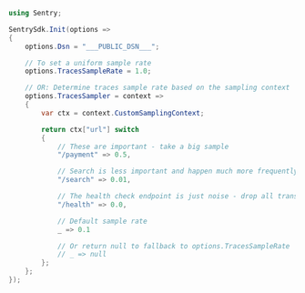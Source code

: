 ```csharp
using Sentry;

SentrySdk.Init(options =>
{
    options.Dsn = "___PUBLIC_DSN___";

    // To set a uniform sample rate
    options.TracesSampleRate = 1.0;

    // OR: Determine traces sample rate based on the sampling context
    options.TracesSampler = context =>
    {
        var ctx = context.CustomSamplingContext;

        return ctx["url"] switch
        {
            // These are important - take a big sample
            "/payment" => 0.5,

            // Search is less important and happen much more frequently - only take 1%
            "/search" => 0.01,

            // The health check endpoint is just noise - drop all transactions
            "/health" => 0.0,

            // Default sample rate
            _ => 0.1

            // Or return null to fallback to options.TracesSampleRate
            // _ => null
        };
    };
});
```
